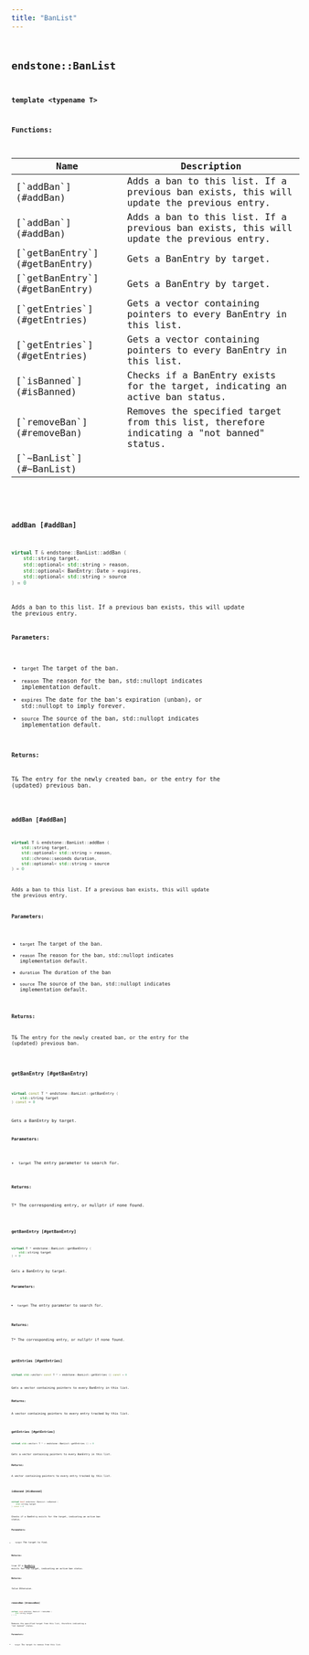 ```yaml
---
title: "BanList"
---
```


## <code className="doc-symbol doc-symbol-class"/> endstone::BanList

**template &lt;typename T&gt;**
















**Functions:**

<table>
<thead>
   <tr>
      <th>Name</th>
      <th>Description</th>
   </tr>
</thead>
<tbody>
<tr key="classendstone_1_1_ban_list_1a61b4780100f97cc243ccc9195c556959">
    <td>[`addBan`](#addBan)</td>
    <td>Adds a ban to this list. If a previous ban exists, this will update the previous entry.</td>
</tr>
<tr key="classendstone_1_1_ban_list_1a341a701b475641623b2ce42f7a8c8f73">
    <td>[`addBan`](#addBan)</td>
    <td>Adds a ban to this list. If a previous ban exists, this will update the previous entry.</td>
</tr>
<tr key="classendstone_1_1_ban_list_1acbf544a1e7d2a8950b23668a6bc28488">
    <td>[`getBanEntry`](#getBanEntry)</td>
    <td>Gets a BanEntry by target.</td>
</tr>
<tr key="classendstone_1_1_ban_list_1a6bf71e53fc104040604afe2de4cea0c3">
    <td>[`getBanEntry`](#getBanEntry)</td>
    <td>Gets a BanEntry by target.</td>
</tr>
<tr key="classendstone_1_1_ban_list_1aad4b42721be143342e22d1ba2fa325e2">
    <td>[`getEntries`](#getEntries)</td>
    <td>Gets a vector containing pointers to every BanEntry in this list.</td>
</tr>
<tr key="classendstone_1_1_ban_list_1afcd17dd71093a6ad37ae785797e09511">
    <td>[`getEntries`](#getEntries)</td>
    <td>Gets a vector containing pointers to every BanEntry in this list.</td>
</tr>
<tr key="classendstone_1_1_ban_list_1a7fd3e0a897b072736e9df35d91b12c19">
    <td>[`isBanned`](#isBanned)</td>
    <td>Checks if a BanEntry exists for the target, indicating an active ban status.</td>
</tr>
<tr key="classendstone_1_1_ban_list_1abefb6ec9f4a696e98609579e3b87718a">
    <td>[`removeBan`](#removeBan)</td>
    <td>Removes the specified target from this list, therefore indicating a "not banned" status.</td>
</tr>
<tr key="classendstone_1_1_ban_list_1a409cf606a2985931ed9a7eb51b9362ea">
    <td>[`~BanList`](#~BanList)</td>
    <td></td>
</tr>
</tbody>
</table>

### <code className="doc-symbol doc-symbol-function"/> addBan [#addBan]

```cpp
virtual T & endstone::BanList::addBan (
    std::string target,
    std::optional< std::string > reason,
    std::optional< BanEntry::Date > expires,
    std::optional< std::string > source
) = 0
```

Adds a ban to this list. If a previous ban exists, this will update the previous entry.



**Parameters:**


* `target` The target of the ban. 
* `reason` The reason for the ban, std::nullopt indicates implementation default. 
* `expires` The date for the ban's expiration (unban), or std::nullopt to imply forever. 
* `source` The source of the ban, std::nullopt indicates implementation default. 



**Returns:**

T& The entry for the newly created ban, or the entry for the (updated) previous ban. 





        
### <code className="doc-symbol doc-symbol-function"/> addBan [#addBan]

```cpp
virtual T & endstone::BanList::addBan (
    std::string target,
    std::optional< std::string > reason,
    std::chrono::seconds duration,
    std::optional< std::string > source
) = 0
```

Adds a ban to this list. If a previous ban exists, this will update the previous entry.



**Parameters:**


* `target` The target of the ban. 
* `reason` The reason for the ban, std::nullopt indicates implementation default. 
* `duration` The duration of the ban 
* `source` The source of the ban, std::nullopt indicates implementation default. 



**Returns:**

T& The entry for the newly created ban, or the entry for the (updated) previous ban. 





        
### <code className="doc-symbol doc-symbol-function"/> getBanEntry [#getBanEntry]

```cpp
virtual const T * endstone::BanList::getBanEntry (
    std::string target
) const = 0
```

Gets a BanEntry by target.



**Parameters:**


* `target` The entry parameter to search for. 



**Returns:**

T\* The corresponding entry, or nullptr if none found. 





        
### <code className="doc-symbol doc-symbol-function"/> getBanEntry [#getBanEntry]

```cpp
virtual T * endstone::BanList::getBanEntry (
    std::string target
) = 0
```

Gets a BanEntry by target.



**Parameters:**


* `target` The entry parameter to search for. 



**Returns:**

T\* The corresponding entry, or nullptr if none found. 





        
### <code className="doc-symbol doc-symbol-function"/> getEntries [#getEntries]

```cpp
virtual std::vector< const T * > endstone::BanList::getEntries () const = 0
```

Gets a vector containing pointers to every BanEntry in this list.



**Returns:**

A vector containing pointers to every entry tracked by this list. 





        
### <code className="doc-symbol doc-symbol-function"/> getEntries [#getEntries]

```cpp
virtual std::vector< T * > endstone::BanList::getEntries () = 0
```

Gets a vector containing pointers to every BanEntry in this list.



**Returns:**

A vector containing pointers to every entry tracked by this list. 





        
### <code className="doc-symbol doc-symbol-function"/> isBanned [#isBanned]

```cpp
virtual bool endstone::BanList::isBanned (
    std::string target
) const = 0
```

Checks if a BanEntry exists for the target, indicating an active ban status.



**Parameters:**


* `target` The target to find. 



**Returns:**

true If a [**BanEntry**](classendstone_1_1_ban_entry.md) exists for the target, indicating an active ban status. 




**Returns:**

false Otherwise. 





        
### <code className="doc-symbol doc-symbol-function"/> removeBan [#removeBan]

```cpp
virtual void endstone::BanList::removeBan (
    std::string target
) = 0
```

Removes the specified target from this list, therefore indicating a "not banned" status.



**Parameters:**


* `target` The target to remove from this list. 




        